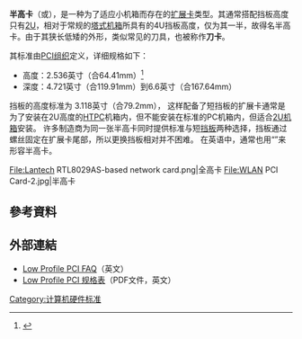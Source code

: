 
'''半高卡'''（{{lang-en|Low-Profile}}或{{lang|en|half-height}}），是一种为了适应小机箱而存在的[[介面卡|扩展卡]]类型。其通常搭配挡板高度只有[[机架单位|2U]]，相对于常规的[[机箱|塔式机箱]]所具有的4U挡板高度，仅为其一半，故得名半高卡。由于其狭长低矮的外形，类似常见的刀具，也被称作'''刀卡'''。

其标准由[[PCI-SIG|PCI组织]]定义，详细规格如下：
*高度：2.536英寸（合64.41mm）<ref>{{Cite web |url=http://www.pcisig.com/specifications/conventional/conventional_pci/lowp_ecn.pdf |title=PCISIG对Low-Profile的定义 |accessdate=2012-02-11 |archive-date=2012-02-10 |archive-url=https://web.archive.org/web/20120210044132/http://www.pcisig.com/specifications/conventional/conventional_pci/lowp_ecn.pdf |dead-url=no }}</ref>
*深度：4.721英寸（合119.91mm）到6.6英寸（合167.64mm）
挡板的高度标准为 3.118英寸（合79.2mm），
这样配备了短挡板的扩展卡通常是为了安装在2U高度的[[HTPC|HTPC]]机箱内，但不能安装在标准的PC机箱内，但适合[[机架单位|2U机箱]]安装。
许多制造商为同一张半高卡同时提供标准与短[[挡板|挡板]]两种选择，挡板通过螺丝固定在扩展卡尾部，所以更换挡板相对并不困难。
在英语中，通常也用“{{lang|en|slim}}”来形容半高卡。

<gallery>
File:Lantech RTL8029AS-based network card.png|全高卡
File:WLAN PCI Card-2.jpg|半高卡
</gallery>

==參考資料==
{{Reflist}}

==外部連結==
*[http://www.pcisig.com/news_room/faqs/#low_profile_pci Low Profile PCI FAQ]{{Wayback|url=http://www.pcisig.com/news_room/faqs/#low_profile_pci |date=20120210043714 }}（英文）
*[http://www.pcisig.com/specifications/conventional/conventional_pci/lowp_ecn.pdf Low Profile PCI 规格表]{{Wayback|url=http://www.pcisig.com/specifications/conventional/conventional_pci/lowp_ecn.pdf |date=20120210044132 }}（PDF文件，英文）

[[Category:计算机硬件标准|Category:计算机硬件标准]]